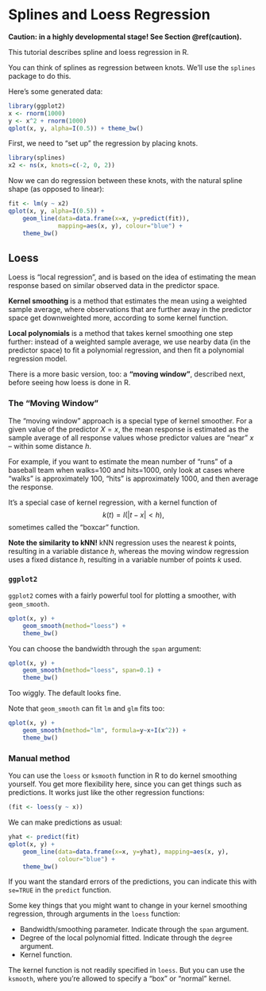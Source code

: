# Splines and Loess Regression

**Caution: in a highly developmental stage! See Section  \@ref(caution).**

This tutorial describes spline and loess regression in R.

You can think of splines as regression between knots. We'll use the `splines` package to do this.

Here's some generated data:

```r
library(ggplot2)
x <- rnorm(1000)
y <- x^2 + rnorm(1000)
qplot(x, y, alpha=I(0.5)) + theme_bw()
```

First, we need to "set up" the regression by placing knots.

```r
library(splines)
x2 <- ns(x, knots=c(-2, 0, 2))
```

Now we can do regression between these knots, with the natural spline shape (as opposed to linear):

```r
fit <- lm(y ~ x2)
qplot(x, y, alpha=I(0.5)) +
    geom_line(data=data.frame(x=x, y=predict(fit)), 
              mapping=aes(x, y), colour="blue") + 
    theme_bw()
```

## Loess

Loess is "local regression", and is based on the idea of estimating the mean response based on similar observed data in the predictor space.

__Kernel smoothing__ is a method that estimates the mean using a weighted sample average, where observations that are further away in the predictor space get downweighted more, according to some kernel function.

__Local polynomials__ is a method that takes kernel smoothing one step further: instead of a weighted sample average, we use nearby data (in the predictor space) to fit a polynomial regression, and then fit a polynomial regression model.

There is a more basic version, too: a __"moving window"__, described next, before seeing how loess is done in R.

### The "Moving Window"

The "moving window" approach is a special type of kernel smoother. For a given value of the predictor $X=x$, the mean response is estimated as the sample average of all response values whose predictor values are "near" $x$ -- within some distance $h$.

For example, if you want to estimate the mean number of "runs" of a baseball team when walks=100 and hits=1000, only look at cases where "walks" is approximately 100, "hits" is approximately 1000, and then average the response.

It's a special case of kernel regression, with a kernel function of 
$$ k\left(t\right) = I\left(|t-x| < h \right), $$ 
sometimes called the "boxcar" function. 

__Note the similarity to kNN!__ kNN regression uses the nearest $k$ points, resulting in a variable distance $h$, whereas the moving window regression uses a fixed distance $h$, resulting in a variable number of points $k$ used.

### `ggplot2`

`ggplot2` comes with a fairly powerful tool for plotting a smoother, with `geom_smooth`.

```r
qplot(x, y) +
    geom_smooth(method="loess") + 
    theme_bw()
```

You can choose the bandwidth through the `span` argument:

```r
qplot(x, y) +
    geom_smooth(method="loess", span=0.1) +
    theme_bw()
```

Too wiggly. The default looks fine.

Note that `geom_smooth` can fit `lm` and `glm` fits too:

```r
qplot(x, y) +
    geom_smooth(method="lm", formula=y~x+I(x^2)) + 
    theme_bw()
```

### Manual method

You can use the `loess` or `ksmooth` function in R to do kernel smoothing yourself. You get more flexibility here, since you can get things such as predictions. It works just like the other regression functions:

```r
(fit <- loess(y ~ x))
```

We can make predictions as usual:

```r
yhat <- predict(fit)
qplot(x, y) +
    geom_line(data=data.frame(x=x, y=yhat), mapping=aes(x, y), 
              colour="blue") + 
    theme_bw()
```

If you want the standard errors of the predictions, you can indicate this with `se=TRUE` in the `predict` function. 

Some key things that you might want to change in your kernel smoothing regression, through arguments in the `loess` function:

- Bandwidth/smoothing parameter. Indicate through the `span` argument. 
- Degree of the local polynomial fitted. Indicate through the `degree` argument.
- Kernel function.

The kernel function is not readily specified in `loess`. But you can use the `ksmooth`, where you're allowed to specify a "box" or "normal" kernel.

